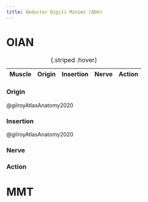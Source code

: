 ```yaml
---
title: Abductor Digiti Minimi (ADm)
---
```



# OIAN

| Muscle  | Origin | Insertion | Nerve | Action |
|------|--------|-------|----------|--------|

: {.striped .hover}

:::{layout-ncol="2"}
### Origin

@gilroyAtlasAnatomy2020

### Insertion

@gilroyAtlasAnatomy2020



### Nerve


### Action





:::

# MMT
